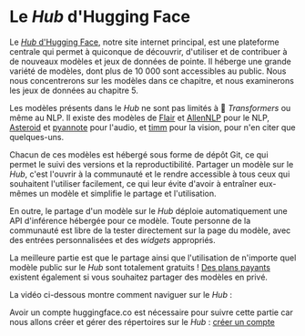# Le <i>Hub</i> d'Hugging Face

Le [*Hub* d'Hugging Face](https://huggingface.co/), notre site internet principal, est une plateforme centrale qui permet à quiconque de découvrir, d'utiliser et de contribuer à de nouveaux modèles et jeux de données de pointe. Il héberge une grande variété de modèles, dont plus de 10 000 sont accessibles au public. Nous nous concentrerons sur les modèles dans ce chapitre, et nous examinerons les jeux de données au chapitre 5.

Les modèles présents dans le *Hub* ne sont pas limités à 🤗 *Transformers* ou même au NLP. Il existe des modèles de [Flair](https://github.com/flairNLP/flair) et [AllenNLP](https://github.com/allenai/allennlp) pour le NLP, [Asteroid](https://github.com/asteroid-team/asteroid) et [pyannote](https://github.com/pyannote/pyannote-audio) pour l'audio, et [timm](https://github.com/rwightman/pytorch-image-models) pour la vision, pour n'en citer que quelques-uns. 

Chacun de ces modèles est hébergé sous forme de dépôt Git, ce qui permet le suivi des versions et la reproductibilité. Partager un modèle sur le *Hub*, c'est l'ouvrir à la communauté et le rendre accessible à tous ceux qui souhaitent l'utiliser facilement, ce qui leur évite d'avoir à entraîner eux-mêmes un modèle et simplifie le partage et l'utilisation. 

En outre, le partage d'un modèle sur le *Hub* déploie automatiquement une API d'inférence hébergée pour ce modèle. Toute personne de la communauté est libre de la tester directement sur la page du modèle, avec des entrées personnalisées et des *widgets* appropriés.

La meilleure partie est que le partage ainsi que l'utilisation de n'importe quel modèle public sur le *Hub* sont totalement gratuits ! [Des plans payants](https://huggingface.co/pricing) existent également si vous souhaitez partager des modèles en privé.

La vidéo ci-dessous montre comment naviguer sur le *Hub* :

<Youtube id="XvSGPZFEjDY"/>

Avoir un compte huggingface.co est nécessaire pour suivre cette partie car nous allons créer et gérer des répertoires sur le *Hub* : [créer un compte](https://huggingface.co/join)
